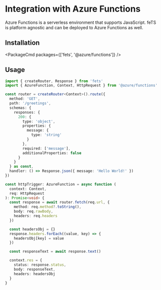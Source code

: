 
# Integration with Azure Functions

Azure Functions is a serverless environment that supports JavaScript. feTS is platform agnostic and
can be deployed to Azure Functions as well.

## Installation

<PackageCmd packages={['fets', '@azure/functions']} />

## Usage

```ts
import { createRouter, Response } from 'fets'
import { AzureFunction, Context, HttpRequest } from '@azure/functions'

const router = createRouter<Context>().route({
  method: 'GET',
  path: '/greetings',
  schemas: {
    responses: {
      200: {
        type: 'object',
        properties: {
          message: {
            type: 'string'
          }
        },
        required: ['message'],
        additionalProperties: false
      }
    }
  } as const,
  handler: () => Response.json({ message: 'Hello World!' })
})

const httpTrigger: AzureFunction = async function (
  context: Context,
  req: HttpRequest
): Promise<void> {
  const response = await router.fetch(req.url, {
    method: req.method?.toString(),
    body: req.rawBody,
    headers: req.headers
  })

  const headersObj = {}
  response.headers.forEach((value, key) => {
    headersObj[key] = value
  })

  const responseText = await response.text()

  context.res = {
    status: response.status,
    body: responseText,
    headers: headersObj
  }
}
```

